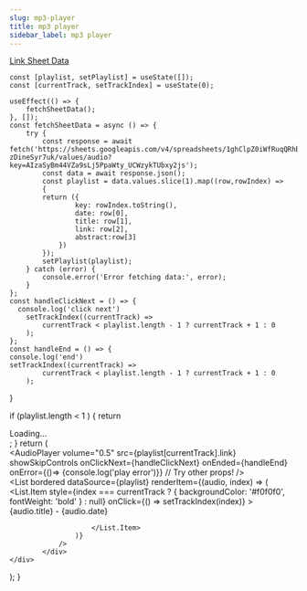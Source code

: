```yaml
---
slug: mp3-player
title: mp3 player 
sidebar_label: mp3 player 
---
```


[Link  Sheet Data](https://docs.google.com/spreadsheets/d/1ghClpZ0iWfRuqQRhBBythqqLtIiMT92-zDineSyr7uk/edit#gid=0)


    const [playlist, setPlaylist] = useState([]);
    const [currentTrack, setTrackIndex] = useState(0);

    useEffect(() => {
        fetchSheetData();
    }, []);
    const fetchSheetData = async () => {
        try {
            const response = await fetch('https://sheets.googleapis.com/v4/spreadsheets/1ghClpZ0iWfRuqQRhBBythqqLtIiMT92-zDineSyr7uk/values/audio?key=AIzaSyBm44VZa9sLj5PpaWty_UCWzykTUbxy2js');
            const data = await response.json();
            const playlist = data.values.slice(1).map((row,rowIndex) =>
            {
            return ({
                    key: rowIndex.toString(),
                    date: row[0],
                    title: row[1],
                    link: row[2],
                    abstract:row[3]
                })
            });
            setPlaylist(playlist);
        } catch (error) {
            console.error('Error fetching data:', error);
        }
    };
    const handleClickNext = () => {
      console.log('click next')
        setTrackIndex((currentTrack) =>
            currentTrack < playlist.length - 1 ? currentTrack + 1 : 0
        );
    };
    const handleEnd = () => {
    console.log('end')
    setTrackIndex((currentTrack) =>
            currentTrack < playlist.length - 1 ? currentTrack + 1 : 0
        );
  }
  

if (playlist.length < 1 ) {
    return <div>Loading...</div>;
}
return (
    <div>
        <AudioPlayer
          volume="0.5"
          src={playlist[currentTrack].link}
          showSkipControls
          onClickNext={handleClickNext}
          onEnded={handleEnd}
          onError={()=> {console.log('play error')}}
          // Try other props!
        />
            <div className="playlist">
                <List
                    bordered
                    dataSource={playlist}
                    renderItem={(audio, index) => (
                        <List.Item 
                            style={index === currentTrack ? { backgroundColor: '#f0f0f0', fontWeight: 'bold' } : null} 
                            onClick={() => setTrackIndex(index)}
                        >
                            {audio.title}  - {audio.date}
                        
                        </List.Item>
                    )}
                />
            </div>
    </div>
);
}

<Mp3Player/>


